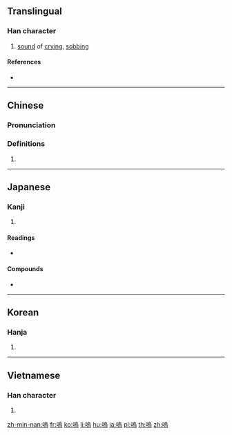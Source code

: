 {{also|鳴}}
==Translingual==

===Han character===
{{Han char|rn=30|rad=口|as=10|sn=13|four=67027|canj=RHRF|ids=⿰口烏}}

# [[sound]] of [[crying]], [[sobbing]]

====References====
* {{Han ref|kx=0203.010|dkj=04084|dj=0425.200|hdz=10668.150|uh=55DA|ud=21978|bh=B6E3|bd=46819}}

----

==Chinese==
{{zh-forms|s=呜}}

===Pronunciation===
{{zh-pron
|m=wū
|c=wu1
|h=pfs=
|md=
|mn=
|w=
|mc=y
|oc=y
|cat=
}}

===Definitions===
{{zh-hanzi}}

# {{rfdef|lang=zh}}

----

==Japanese==

===Kanji===
{{ja-kanji|grade=uc|rs=口10}}

# {{defn|lang=ja|sort=口10}}

====Readings====
* {{ja-readings|goon=[[う]] (u)|kanon=[[お]] (o)|kun=[[ああ]] (aa)}}

====Compounds====
* {{ja-r|嗚咽|おえつ}}

----

==Korean==

===Hanja===
{{ko-hanja|hangeul=오|rv=o|mr=o}}

# {{defn|lang=ko|sort=口10}}

----

==Vietnamese==

===Han character===
{{vi-hantu|[[ô]], [[o]], [[ọ]], [[ỏ]], [[u]], [[ú]]|rs=口10}}

# {{defn|lang=vi|sort=口10}}

[[zh-min-nan:嗚]]
[[fr:嗚]]
[[ko:嗚]]
[[li:嗚]]
[[hu:嗚]]
[[ja:嗚]]
[[pl:嗚]]
[[th:嗚]]
[[zh:嗚]]